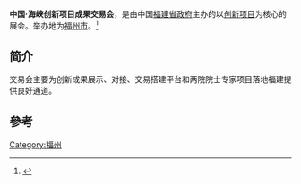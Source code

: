 {{Onesource|time=2021-05-05T05:02:24+00:00}}
'''中国·海峡创新项目成果交易会'''，是由中国[[福建省政府|福建省政府]]主办的以[[创新项目|创新项目]]为核心的展会。举办地为[[福州市|福州市]]。<ref>{{cite news |title=第十八届中国·海峡创新项目成果交易会“云上海创会”启动 |url=http://fj.people.com.cn/n2/2020/1210/c181466-34467022.html |agency=人民网 |accessdate=2021-04-12 |archive-date=2021-04-12 |archive-url=https://web.archive.org/web/20210412042419/http://fj.people.com.cn/n2/2020/1210/c181466-34467022.html }}</ref>

==简介==
交易会主要为创新成果展示、对接、交易搭建平台和两院院士专家项目落地福建提供良好通道。

==參考==
<references />
[[Category:福州|Category:福州]]
{{社会小作品}}
